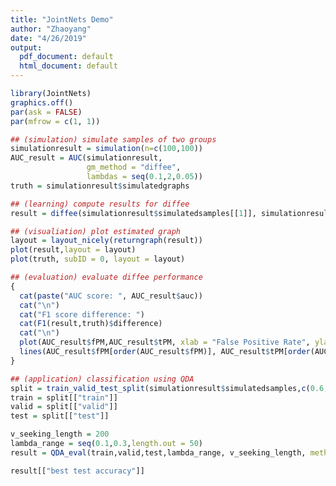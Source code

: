 ```yaml
---
title: "JointNets Demo"
author: "Zhaoyang"
date: "4/26/2019"
output:
  pdf_document: default
  html_document: default
---
```


```r
library(JointNets)
graphics.off()
par(ask = FALSE)
par(mfrow = c(1, 1))
```

```r
## (simulation) simulate samples of two groups
simulationresult = simulation(n=c(100,100))
AUC_result = AUC(simulationresult,
                 gm_method = "diffee",
                 lambdas = seq(0.1,2,0.05))
truth = simulationresult$simulatedgraphs
```

```r
## (learning) compute results for diffee
result = diffee(simulationresult$simulatedsamples[[1]], simulationresult$simulatedsamples[[2]], 0.45)
```


```r
## (visualiation) plot estimated graph
layout = layout_nicely(returngraph(result))
plot(result,layout = layout)
plot(truth, subID = 0, layout = layout)
```

```r
## (evaluation) evaluate diffee performance
{
  cat(paste("AUC score: ", AUC_result$auc))
  cat("\n")
  cat("F1 score difference: ")
  cat(F1(result,truth)$difference)
  cat("\n")
  plot(AUC_result$fPM,AUC_result$tPM, xlab = "False Positive Rate", ylab = "True Positive Rate", main = "ROC")
  lines(AUC_result$fPM[order(AUC_result$fPM)], AUC_result$tPM[order(AUC_result$fPM)], xlim=range(AUC_result$fPM), ylim=range(AUC_result$tPM))
}
```


```r

## (application) classification using QDA
split = train_valid_test_split(simulationresult$simulatedsamples,c(0.6,0.2,0.2),1000)
train = split[["train"]]
valid = split[["valid"]]
test = split[["test"]]

v_seeking_length = 200
lambda_range = seq(0.1,0.3,length.out = 50)
result = QDA_eval(train,valid,test,lambda_range, v_seeking_length, method = "diffee")

result[["best test accuracy"]]

```

